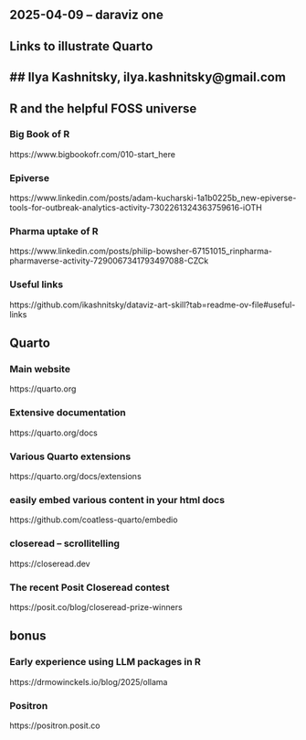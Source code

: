 ## 2025-04-09 -- daraviz one
## Links to illustrate Quarto
## Ilya Kashnitsky, ilya.kashnitsky@gmail.com
---


## R and the helpful FOSS universe

### Big Book of R
https://www.bigbookofr.com/010-start_here

### Epiverse
https://www.linkedin.com/posts/adam-kucharski-1a1b0225b_new-epiverse-tools-for-outbreak-analytics-activity-7302261324363759616-iOTH

### Pharma uptake of R
https://www.linkedin.com/posts/philip-bowsher-67151015_rinpharma-pharmaverse-activity-7290067341793497088-CZCk

### Useful links
https://github.com/ikashnitsky/dataviz-art-skill?tab=readme-ov-file#useful-links


## Quarto

### Main website
https://quarto.org

### Extensive documentation
https://quarto.org/docs

### Various Quarto extensions
https://quarto.org/docs/extensions

### easily embed various content in your html docs
https://github.com/coatless-quarto/embedio


### closeread -- scrollitelling
https://closeread.dev

### The recent Posit Closeread contest 
https://posit.co/blog/closeread-prize-winners




## bonus

### Early experience using LLM packages in R
https://drmowinckels.io/blog/2025/ollama

### Positron
https://positron.posit.co
